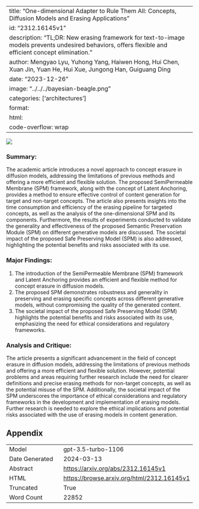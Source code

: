 
---
title: "One-dimensional Adapter to Rule Them All: Concepts, Diffusion Models and Erasing Applications"
id: "2312.16145v1"
description: "TL;DR: New erasing framework for text-to-image models prevents undesired behaviors, offers flexible and efficient concept elimination."
author: Mengyao Lyu, Yuhong Yang, Haiwen Hong, Hui Chen, Xuan Jin, Yuan He, Hui Xue, Jungong Han, Guiguang Ding
date: "2023-12-26"
image: "../../../bayesian-beagle.png"
categories: ['architectures']
format:
  html:
    code-overflow: wrap
---

![](../../../bayesian-beagle.png)

### Summary:

The academic article introduces a novel approach to concept erasure in diffusion models, addressing the limitations of previous methods and offering a more efficient and flexible solution. The proposed SemiPermeable Membrane (SPM) framework, along with the concept of Latent Anchoring, provides a method to ensure effective control of content generation for target and non-target concepts. The article also presents insights into the time consumption and efficiency of the erasing pipeline for targeted concepts, as well as the analysis of the one-dimensional SPM and its components. Furthermore, the results of experiments conducted to validate the generality and effectiveness of the proposed Semantic Preservation Module (SPM) on different generative models are discussed. The societal impact of the proposed Safe Preserving Model (SPM) is also addressed, highlighting the potential benefits and risks associated with its use.

### Major Findings:
1. The introduction of the SemiPermeable Membrane (SPM) framework and Latent Anchoring provides an efficient and flexible method for concept erasure in diffusion models.
2. The proposed SPM demonstrates robustness and generality in preserving and erasing specific concepts across different generative models, without compromising the quality of the generated content.
3. The societal impact of the proposed Safe Preserving Model (SPM) highlights the potential benefits and risks associated with its use, emphasizing the need for ethical considerations and regulatory frameworks.

### Analysis and Critique:
The article presents a significant advancement in the field of concept erasure in diffusion models, addressing the limitations of previous methods and offering a more efficient and flexible solution. However, potential problems and areas requiring further research include the need for clearer definitions and precise erasing methods for non-target concepts, as well as the potential misuse of the SPM. Additionally, the societal impact of the SPM underscores the importance of ethical considerations and regulatory frameworks in the development and implementation of erasing models. Further research is needed to explore the ethical implications and potential risks associated with the use of erasing models in content generation.

## Appendix

|          |          |
|----------|----------|
| Model     | gpt-3.5-turbo-1106       |
| Date Generated     | 2024-03-13       |
| Abstract | [https://arxiv.org/abs/2312.16145v1](https://arxiv.org/abs/2312.16145v1)        |
| HTML     | [https://browse.arxiv.org/html/2312.16145v1](https://browse.arxiv.org/html/2312.16145v1)       |
| Truncated       | True       |
| Word Count       | 22852       |